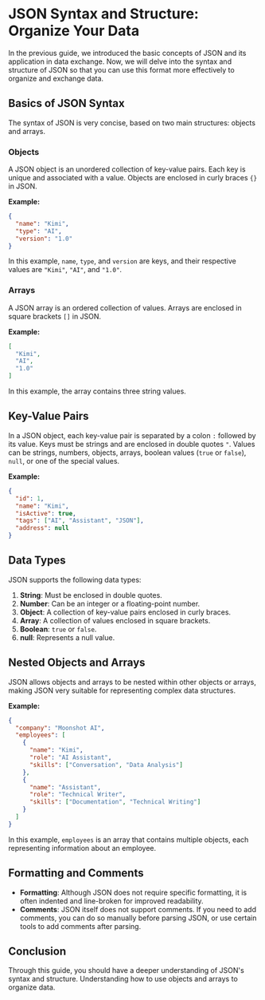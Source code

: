# JSON Syntax and Structure: Organize Your Data

In the previous guide, we introduced the basic concepts of JSON and its application in data exchange. Now, we will delve into the syntax and structure of JSON so that you can use this format more effectively to organize and exchange data.

## Basics of JSON Syntax

The syntax of JSON is very concise, based on two main structures: objects and arrays.

### Objects

A JSON object is an unordered collection of key-value pairs. Each key is unique and associated with a value. Objects are enclosed in curly braces `{}` in JSON.

**Example:**

```json
{
  "name": "Kimi",
  "type": "AI",
  "version": "1.0"
}
```

In this example, `name`, `type`, and `version` are keys, and their respective values are `"Kimi"`, `"AI"`, and `"1.0"`.

### Arrays

A JSON array is an ordered collection of values. Arrays are enclosed in square brackets `[]` in JSON.

**Example:**

```json
[
  "Kimi",
  "AI",
  "1.0"
]
```

In this example, the array contains three string values.

## Key-Value Pairs

In a JSON object, each key-value pair is separated by a colon `:` followed by its value. Keys must be strings and are enclosed in double quotes `"`. Values can be strings, numbers, objects, arrays, boolean values (`true` or `false`), `null`, or one of the special values.

**Example:**

```json
{
  "id": 1,
  "name": "Kimi",
  "isActive": true,
  "tags": ["AI", "Assistant", "JSON"],
  "address": null
}
```

## Data Types

JSON supports the following data types:

1. **String**: Must be enclosed in double quotes.
2. **Number**: Can be an integer or a floating-point number.
3. **Object**: A collection of key-value pairs enclosed in curly braces.
4. **Array**: A collection of values enclosed in square brackets.
5. **Boolean**: `true` or `false`.
6. **null**: Represents a null value.

## Nested Objects and Arrays

JSON allows objects and arrays to be nested within other objects or arrays, making JSON very suitable for representing complex data structures.

**Example:**

```json
{
  "company": "Moonshot AI",
  "employees": [
    {
      "name": "Kimi",
      "role": "AI Assistant",
      "skills": ["Conversation", "Data Analysis"]
    },
    {
      "name": "Assistant",
      "role": "Technical Writer",
      "skills": ["Documentation", "Technical Writing"]
    }
  ]
}
```

In this example, `employees` is an array that contains multiple objects, each representing information about an employee.

## Formatting and Comments

- **Formatting**: Although JSON does not require specific formatting, it is often indented and line-broken for improved readability.
- **Comments**: JSON itself does not support comments. If you need to add comments, you can do so manually before parsing JSON, or use certain tools to add comments after parsing.

## Conclusion

Through this guide, you should have a deeper understanding of JSON's syntax and structure. Understanding how to use objects and arrays to organize data.